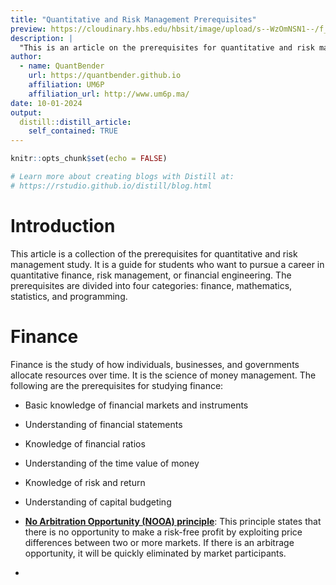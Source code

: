```yaml
---
title: "Quantitative and Risk Management Prerequisites"
preview: https://cloudinary.hbs.edu/hbsit/image/upload/s--WzOmNSN1--/f_auto,c_fill,h_375,w_750,/v20200101/80AEA8DCA9AD880564BBF2D6A2581F3F.jpg
description: |
  "This is an article on the prerequisites for quantitative and risk management study."
author:
  - name: QuantBender 
    url: https://quantbender.github.io
    affiliation: UM6P
    affiliation_url: http://www.um6p.ma/
date: 10-01-2024
output:
  distill::distill_article:
    self_contained: TRUE
---
```


```r
knitr::opts_chunk$set(echo = FALSE)

# Learn more about creating blogs with Distill at:
# https://rstudio.github.io/distill/blog.html

```

# Introduction

This article is a collection of the prerequisites for quantitative and risk management study. It is a guide for students who want to pursue a career in quantitative finance, risk management, or financial engineering. The prerequisites are divided into four categories: finance, mathematics, statistics, and programming.

# Finance

Finance is the study of how individuals, businesses, and governments allocate resources over time. It is the science of money management. The following are the prerequisites for studying finance:

- Basic knowledge of financial markets and instruments
- Understanding of financial statements
- Knowledge of financial ratios
- Understanding of the time value of money
- Knowledge of risk and return
- Understanding of capital budgeting

+ **<ins>No Arbitration Opportunity (NOOA) principle</ins>**: This principle states that there is no opportunity to make a risk-free profit by exploiting price differences between two or more markets. If there is an arbitrage opportunity, it will be quickly eliminated by market participants.

+ 
